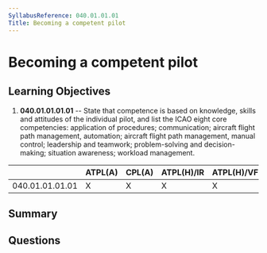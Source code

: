 ```yaml
---
SyllabusReference: 040.01.01.01
Title: Becoming a competent pilot
---
```


# Becoming a competent pilot

## Learning Objectives

1. **040.01.01.01.01** -- State that competence is based on knowledge, skills
   and attitudes of the individual pilot, and list the ICAO eight core
   competencies: application of procedures; communication; aircraft flight path
   management, automation; aircraft flight path management, manual control;
   leadership and teamwork; problem-solving and decision-making; situation
   awareness; workload management.

|                 | ATPL(A) | CPL(A) | ATPL(H)/IR | ATPL(H)/VFR | CPL(H) | IR  | CBIR(A) |
| --------------- | ------- | ------ | ---------- | ----------- | ------ | --- | ------- |
| 040.01.01.01.01 | X       | X      | X          | X           | X      | X   |         |

## Summary

## Questions
